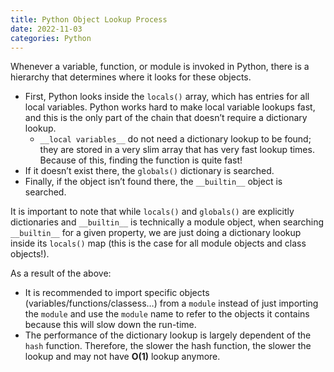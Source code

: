 ```yaml
---
title: Python Object Lookup Process
date: 2022-11-03
categories: Python
---
```

Whenever a variable, function, or module is invoked in Python, there is a hierarchy that determines where it looks for these objects. 

- First, Python looks inside the `locals()` array, which has entries for all local variables. Python works hard to make local variable lookups fast, and this is the only part of the chain that doesn’t require a dictionary lookup. 
    - `__local variables__` do not need a dictionary lookup to be found; they are stored in a very slim array that has very fast lookup times. Because of this, finding the function is quite fast!
- If it doesn’t exist there, the `globals()` dictionary is searched. 
- Finally, if the object isn’t found there, the `__builtin__` object is searched. 

It is important to note that while `locals()` and `globals()` are explicitly dictionaries and `__builtin__` is technically a module object, when searching `__builtin__` for a given property, we are just doing a dictionary lookup inside its `locals()` map (this is the case for all module objects and class objects!).

As a result of the above:

- It is recommended to import specific objects (variables/functions/classess...) from a `module` instead of just importing the `module` and use the `module` name to refer to the objects it contains because this will slow down the run-time.
- The performance of the dictionary lookup is largely dependent of the `hash` function. Therefore, the slower the hash function, the slower the lookup and may not have __O(1)__ lookup anymore.

